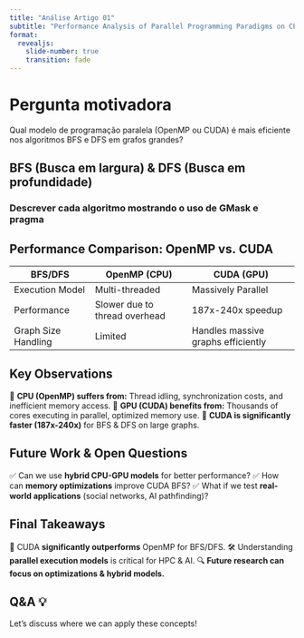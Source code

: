 ```yaml
---
title: "Análise Artigo 01"
subtitle: "Performance Analysis of Parallel Programming Paradigms on CPU-GPU Clusters"
format:
  revealjs:
    slide-number: true
    transition: fade
---
```


# Pergunta motivadora

Qual modelo de programação paralela (OpenMP ou CUDA) é mais eficiente nos algoritmos BFS e DFS em grafos grandes?

## BFS (Busca em largura) & DFS (Busca em profundidade)

### Descrever cada algoritmo mostrando o uso de GMask e pragma

## **Performance Comparison: OpenMP vs. CUDA**
| BFS/DFS | OpenMP (CPU) | CUDA (GPU) |
|---------|-------------|------------|
| Execution Model | Multi-threaded | Massively Parallel |
| Performance | Slower due to thread overhead | 187x-240x speedup |
| Graph Size Handling | Limited | Handles massive graphs efficiently |

## **Key Observations**
🔹 **CPU (OpenMP) suffers from:** Thread idling, synchronization costs, and inefficient memory access.
🔹 **GPU (CUDA) benefits from:** Thousands of cores executing in parallel, optimized memory use.
🔹 **CUDA is significantly faster (187x-240x)** for BFS & DFS on large graphs.

## **Future Work & Open Questions**
✅ Can we use **hybrid CPU-GPU models** for better performance?
✅ How can **memory optimizations** improve CUDA BFS?
✅ What if we test **real-world applications** (social networks, AI pathfinding)?

## **Final Takeaways**
🚀 CUDA **significantly outperforms** OpenMP for BFS/DFS.
🛠️ Understanding **parallel execution models** is critical for HPC & AI.
🔍 **Future research can focus on optimizations & hybrid models.**

## **Q&A** 💡
Let's discuss where we can apply these concepts!

